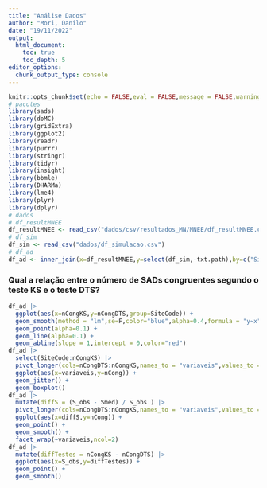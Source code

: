 ```yaml
---
title: "Análise Dados"
author: "Mori, Danilo"
date: "19/11/2022"
output: 
  html_document:
    toc: true
    toc_depth: 5
editor_options: 
  chunk_output_type: console
---
```


<style>
body {
text-align: justify}
</style>

```r
knitr::opts_chunk$set(echo = FALSE,eval = FALSE,message = FALSE,warning = FALSE)
# pacotes
library(sads)
library(doMC)
library(gridExtra)
library(ggplot2)
library(readr)
library(purrr)
library(stringr)
library(tidyr)
library(insight)
library(bbmle)
library(DHARMa)
library(lme4)
library(plyr)
library(dplyr)
# dados
# df_resultMNEE
df_resultMNEE <- read_csv("dados/csv/resultados_MN/MNEE/df_resultMNEE.csv")
# df_sim
df_sim <- read_csv("dados/df_simulacao.csv")
# df_ad
df_ad <- inner_join(x=df_resultMNEE,y=select(df_sim,-txt.path),by=c("SiteCode","k"))
```

### Qual a relação entre o número de SADs congruentes segundo o teste KS e o teste DTS?

```r
df_ad |> 
  ggplot(aes(x=nCongKS,y=nCongDTS,group=SiteCode)) +
  geom_smooth(method = "lm",se=F,color="blue",alpha=0.4,formula = "y~x") +
  geom_point(alpha=0.1) +
  geom_line(alpha=0.1) +
  geom_abline(slope = 1,intercept = 0,color="red")
df_ad |> 
  select(SiteCode:nCongKS) |> 
  pivot_longer(cols=nCongDTS:nCongKS,names_to = "variaveis",values_to = "nCong") |> 
  ggplot(aes(x=variaveis,y=nCong)) +
  geom_jitter() +
  geom_boxplot()
df_ad |> 
  mutate(diffS = (S_obs - Smed) / S_obs ) |> 
  pivot_longer(cols=nCongDTS:nCongKS,names_to = "variaveis",values_to = "nCong") |> 
  ggplot(aes(x=diffS,y=nCong)) +
  geom_point() +
  geom_smooth() +
  facet_wrap(~variaveis,ncol=2)
df_ad |> 
  mutate(diffTestes = nCongKS - nCongDTS) |> 
  ggplot(aes(x=S_obs,y=diffTestes)) +
  geom_point() +
  geom_smooth()
```


```r

```

